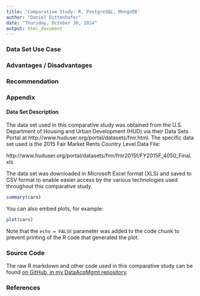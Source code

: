 ```yaml
---
title: 'Comparative Study: R, PostgreSQL, MongoDB'
author: "Daniel Dittenhafer"
date: "Thursday, October 30, 2014"
output: html_document
---
```


### Data Set Use Case ###

### Advantages / Disadvantages ###

### Recommendation ###

### Appendix ###

#### Data Set Description ####
The data set used in this comparative study was obtained from the U.S. Department of Housing and 
Urban Development (HUD) via their Data Sets Portal at http://www.huduser.org/portal/datasets/fmr.html. 
The specific data set used is the 2015 Fair Market Rents Country Level Data File:

http://www.huduser.org/portal/datasets/fmr/fmr2015f/FY2015F_4050_Final.xls

The data set was downloaded in Microsoft Excel format (XLS) and saved to CSV format to enable
easier access by the various technologies used throughout this comparative study.




```r
summary(cars)
```

You can also embed plots, for example:

```r
plot(cars)
```

Note that the `echo = FALSE` parameter was added to the code chunk to prevent printing of the R code that generated the plot.

### Source Code ###
The raw R markdown and other code used in this comparative study can be found 
[on GitHub, in my DataAcqMgmt repository](https://raw.githubusercontent.com/dwdii/DataAcqMgmt/master/Week10).

### References ###

